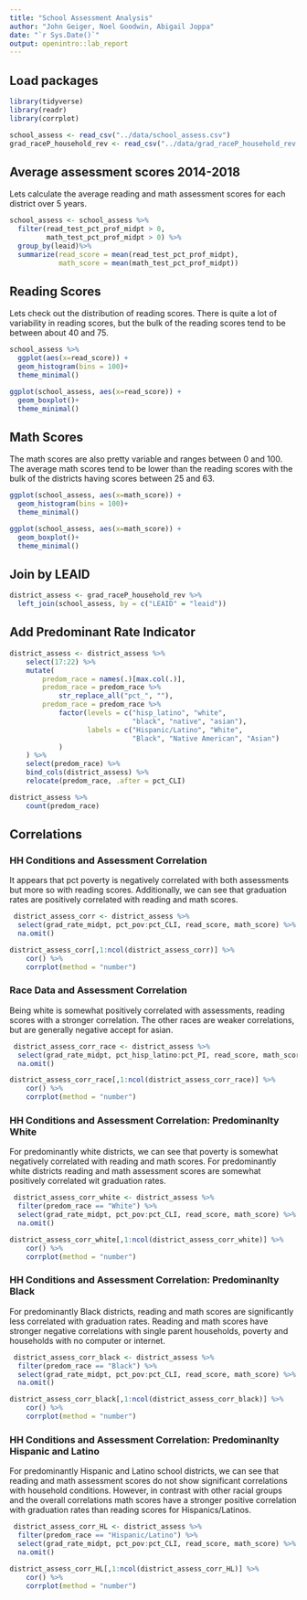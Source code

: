 ```yaml
---
title: "School Assessment Analysis"
author: "John Geiger, Noel Goodwin, Abigail Joppa"
date: "`r Sys.Date()`"
output: openintro::lab_report
---
```


## Load packages 

```r

library(tidyverse)
library(readr)
library(corrplot)

school_assess <- read_csv("../data/school_assess.csv")
grad_raceP_household_rev <- read_csv("../data/grad_raceP_household_rev.csv")


```

## Average assessment scores 2014-2018 

Lets calculate the average reading and math assessment scores for each district over 5 years. 

```r
school_assess <- school_assess %>%
  filter(read_test_pct_prof_midpt > 0, 
         math_test_pct_prof_midpt > 0) %>%
  group_by(leaid)%>%
  summarize(read_score = mean(read_test_pct_prof_midpt), 
            math_score = mean(math_test_pct_prof_midpt))
```


## Reading Scores

Lets check out the distribution of reading scores. There is quite a lot of variability in reading scores, but the bulk of the reading scores tend to be between about 40 and 75. 
```r
school_assess %>%
  ggplot(aes(x=read_score)) +
  geom_histogram(bins = 100)+
  theme_minimal()

ggplot(school_assess, aes(x=read_score)) +
  geom_boxplot()+
  theme_minimal()
```

## Math Scores

The math scores are also pretty variable and ranges between 0 and 100. The average math scores tend to be lower than the reading scores with the bulk of the districts having scores between 25 and 63. 

```r
ggplot(school_assess, aes(x=math_score)) +
  geom_histogram(bins = 100)+
  theme_minimal()

ggplot(school_assess, aes(x=math_score)) +
  geom_boxplot()+
  theme_minimal()
```

## Join by LEAID 

```r
district_assess <- grad_raceP_household_rev %>%
  left_join(school_assess, by = c("LEAID" = "leaid"))
```


## Add Predominant Rate Indicator 

```r
district_assess <- district_assess %>%
    select(17:22) %>%
    mutate(
        predom_race = names(.)[max.col(.)],
        predom_race = predom_race %>% 
            str_replace_all("pct_", ""), 
        predom_race = predom_race %>% 
            factor(levels = c("hisp_latino", "white", 
                              "black", "native", "asian"), 
                   labels = c("Hispanic/Latino", "White", 
                              "Black", "Native American", "Asian")
            )
    ) %>%
    select(predom_race) %>% 
    bind_cols(district_assess) %>%
    relocate(predom_race, .after = pct_CLI) 

district_assess %>%
    count(predom_race)
```

## Correlations

### HH Conditions and Assessment Correlation


It appears that pct poverty is negatively correlated with both assessments but more so with reading scores. Additionally, we can see that graduation rates are positively correlated with reading and math scores. 
```r
 district_assess_corr <- district_assess %>%
  select(grad_rate_midpt, pct_pov:pct_CLI, read_score, math_score) %>%
  na.omit()

district_assess_corr[,1:ncol(district_assess_corr)] %>% 
    cor() %>%
    corrplot(method = "number")
```


### Race Data and Assessment Correlation


Being white is somewhat positively correlated with assessments, reading scores with a stronger correlation. The other races are weaker correlations, but are generally negative accept for asian. 

```r
 district_assess_corr_race <- district_assess %>%
  select(grad_rate_midpt, pct_hisp_latino:pct_PI, read_score, math_score) %>%
  na.omit()

district_assess_corr_race[,1:ncol(district_assess_corr_race)] %>% 
    cor() %>%
    corrplot(method = "number")
```

### HH Conditions and Assessment Correlation: Predominanlty White 


For predominantly white districts, we can see that poverty is somewhat negatively correlated with reading and math scores. For predominantly white districts reading and math assessment scores are somewhat positively correlated wit graduation rates. 

```r
 district_assess_corr_white <- district_assess %>%
  filter(predom_race == "White") %>%
  select(grad_rate_midpt, pct_pov:pct_CLI, read_score, math_score) %>%
  na.omit()

district_assess_corr_white[,1:ncol(district_assess_corr_white)] %>% 
    cor() %>%
    corrplot(method = "number")
```


### HH Conditions and Assessment Correlation: Predominanlty Black 


For predominantly Black districts, reading and math scores are significantly less correlated with graduation rates. Reading and math scores have stronger negative correlations with single parent households, poverty and households with no computer or internet. 


```r
 district_assess_corr_black <- district_assess %>%
  filter(predom_race == "Black") %>%
  select(grad_rate_midpt, pct_pov:pct_CLI, read_score, math_score) %>%
  na.omit()

district_assess_corr_black[,1:ncol(district_assess_corr_black)] %>% 
    cor() %>%
    corrplot(method = "number")
```



### HH Conditions and Assessment Correlation: Predominanlty Hispanic and Latino  


For predominantly Hispanic and Latino school districts, we can see that reading and math assessment scores do not show significant correlations with household conditions. However, in contrast with other racial groups and the overall correlations math scores have a stronger positive correlation with graduation rates than reading scores for Hispanics/Latinos. 


```r
 district_assess_corr_HL <- district_assess %>%
  filter(predom_race == "Hispanic/Latino") %>%
  select(grad_rate_midpt, pct_pov:pct_CLI, read_score, math_score) %>%
  na.omit()

district_assess_corr_HL[,1:ncol(district_assess_corr_HL)] %>% 
    cor() %>%
    corrplot(method = "number")
```


